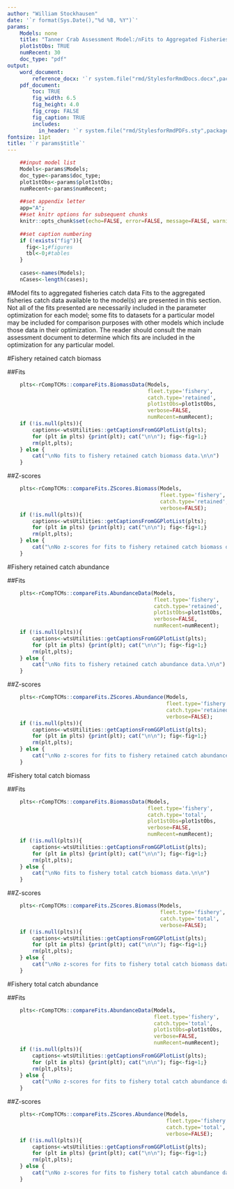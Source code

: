 ```yaml
---
author: "William Stockhausen"
date: '`r format(Sys.Date(),"%d %B, %Y")`'
params: 
    Models: none
    title: "Tanner Crab Assessment Model:/nFits to Aggregated Fisheries Catch Data" 
    plot1stObs: TRUE
    numRecent: 30
    doc_type: "pdf"
output: 
    word_document: 
        reference_docx: '`r system.file("rmd/StylesforRmdDocs.docx",package="wtsUtilities")`'
    pdf_document: 
        toc: TRUE
        fig_width: 6.5
        fig_height: 4.0
        fig_crop: FALSE
        fig_caption: TRUE
        includes:
          in_header: '`r system.file("rmd/StylesforRmdPDFs.sty",package="wtsUtilities")`'
fontsize: 11pt
title: '`r params$title`'
---
```


```r
    ##input model list
    Models<-params$Models;
    doc_type<-params$doc_type;
    plot1stObs<-params$plot1stObs;
    numRecent<-params$numRecent;
    
    ##set appendix letter
    app="A";
    ##set knitr options for subsequent chunks
    knitr::opts_chunk$set(echo=FALSE, error=FALSE, message=FALSE, warning=FALSE, concordance=TRUE, fig.width=6.5, fig.height=7.0, dpi=300)
    
    ##set caption numbering
    if (!exists("fig")){
      fig<-1;#figures
      tbl<-0;#tables
    }
    
    cases<-names(Models);
    nCases<-length(cases);
```

#Model fits to aggregated fisheries catch data
Fits to the aggregated fisheries catch data available to the model(s) are presented in this section. Not all of the fits presented are necessarily included in the parameter optimization for each model; some fits to datasets for a particular model may be included for comparison purposes with other models which include those data in their optimization. The reader should consult the main assessment document to determine which fits are included in the optimization for any particular model.

\blandscape

#Fishery retained catch biomass

##Fits

```r
    plts<-rCompTCMs::compareFits.BiomassData(Models,
                                             fleet.type='fishery',
                                             catch.type='retained',
                                             plot1stObs=plot1stObs,
                                             verbose=FALSE,
                                             numRecent=numRecent);
    if (!is.null(plts)){
        captions<-wtsUtilities::getCaptionsFromGGPlotList(plts);
        for (plt in plts) {print(plt); cat("\n\n"); fig<-fig+1;}
        rm(plt,plts);
    } else {
        cat("\nNo fits to fishery retained catch biomass data.\n\n")
    }
```
\FloatBarrier

\elandscape

##Z-scores

```r
    plts<-rCompTCMs::compareFits.ZScores.Biomass(Models,
                                                 fleet.type='fishery',
                                                 catch.type='retained',
                                                 verbose=FALSE);
    if (!is.null(plts)){
        captions<-wtsUtilities::getCaptionsFromGGPlotList(plts);
        for (plt in plts) {print(plt); cat("\n\n"); fig<-fig+1;}
        rm(plt,plts);
    } else {
        cat("\nNo z-scores for fits to fishery retained catch biomass data.\n\n")
    }
```

\FloatBarrier

\blandscape

#Fishery retained catch abundance

##Fits

```r
    plts<-rCompTCMs::compareFits.AbundanceData(Models,
                                               fleet.type='fishery',
                                               catch.type='retained',
                                               plot1stObs=plot1stObs,
                                               verbose=FALSE,
                                               numRecent=numRecent);
    if (!is.null(plts)){
        captions<-wtsUtilities::getCaptionsFromGGPlotList(plts);
        for (plt in plts) {print(plt); cat("\n\n"); fig<-fig+1;}
        rm(plt,plts);
    } else {
        cat("\nNo fits to fishery retained catch abundance data.\n\n")
    }
```

\FloatBarrier

\elandscape

##Z-scores

```r
    plts<-rCompTCMs::compareFits.ZScores.Abundance(Models,
                                                   fleet.type='fishery',
                                                   catch.type='retained',
                                                   verbose=FALSE);
    if (!is.null(plts)){
        captions<-wtsUtilities::getCaptionsFromGGPlotList(plts);
        for (plt in plts) {print(plt); cat("\n\n"); fig<-fig+1;}
        rm(plt,plts);
    } else {
        cat("\nNo z-scores for fits to fishery retained catch abundance data.\n\n")
    }
```

\FloatBarrier

\blandscape

#Fishery total catch biomass

##Fits

```r
    plts<-rCompTCMs::compareFits.BiomassData(Models,
                                             fleet.type='fishery',
                                             catch.type='total',
                                             plot1stObs=plot1stObs,
                                             verbose=FALSE,
                                             numRecent=numRecent);
    if (!is.null(plts)){
        captions<-wtsUtilities::getCaptionsFromGGPlotList(plts);
        for (plt in plts) {print(plt); cat("\n\n"); fig<-fig+1;}
        rm(plt,plts);
    } else {
        cat("\nNo fits to fishery total catch biomass data.\n\n")
    }
```

\FloatBarrier

\elandscape

##Z-scores
```r
    plts<-rCompTCMs::compareFits.ZScores.Biomass(Models,
                                                 fleet.type='fishery',
                                                 catch.type='total',
                                                 verbose=FALSE);
    if (!is.null(plts)){
        captions<-wtsUtilities::getCaptionsFromGGPlotList(plts);
        for (plt in plts) {print(plt); cat("\n\n"); fig<-fig+1;}
        rm(plt,plts);
    } else {
        cat("\nNo z-scores for fits to fishery total catch biomass data.\n\n")
    }
```

\FloatBarrier

\blandscape

#Fishery total catch abundance

##Fits

```r
    plts<-rCompTCMs::compareFits.AbundanceData(Models,
                                               fleet.type='fishery',
                                               catch.type='total',
                                               plot1stObs=plot1stObs,
                                               verbose=FALSE,
                                               numRecent=numRecent);
    if (!is.null(plts)){
        captions<-wtsUtilities::getCaptionsFromGGPlotList(plts);
        for (plt in plts) {print(plt); cat("\n\n"); fig<-fig+1;}
        rm(plt,plts);
    } else {
        cat("\nNo z-scores for fits to fishery total catch abundance data.\n\n")
    }
```

\FloatBarrier

\elandscape

##Z-scores

```r
    plts<-rCompTCMs::compareFits.ZScores.Abundance(Models,
                                                   fleet.type='fishery',
                                                   catch.type='total',
                                                   verbose=FALSE);
    if (!is.null(plts)){
        captions<-wtsUtilities::getCaptionsFromGGPlotList(plts);
        for (plt in plts) {print(plt); cat("\n\n"); fig<-fig+1;}
        rm(plt,plts);
    } else {
        cat("\nNo z-scores for fits to fishery total catch abundance data.\n\n")
    }
```
